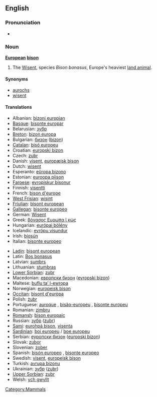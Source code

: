 ==English==

===Pronunciation===
*{{IPA|/juɽɔ'piæn bɪzɔn/}}

===Noun===
{{wikipedia}}
'''[[European]] [[bison]]'''

# The [[Wisent]], species ''Bison bonasus'', Europe's heaviest [[land animal]].

====Synonyms====
* [[aurochs]]
* [[wisent]]

====Translations====
{{top}}
*Albanian: [[bizoni europian]]
*[[Basque]]: [[bisonte europar]]
*Belarusian: [[зубр]]
*[[Breton]]: [[bizon europa]]
*Bulgarian: [[бизон]] ([[bizon]])
*[[Catalan]]: [[bisó europeu]]
*Croatian: [[europski bizon]]
*Czech: [[zubr]]
*Danish: [[visent]], [[europæisk bison]]
*Dutch: [[wisent]] {{m}}
*Esperanto: [[eŭropa bizono]]
*Estonian: [[euroopa piison]]
*[[Faroese]]: [[evropiskur bisonur]]
*Finnish: [[visentti]]
*French: [[bison d'europe]] {{m}}
*[[West Frisian]]: [[wisint]]
*[[Friulian]]: [[bisont european]]
*[[Gallegan]]: [[bisonte europeo]]
*German: [[Wisent]] {{m}}
*Greek: [[βόνασος Ευρωπα ϊ κώς]]
*Hungarian: [[európai bölény]]
*Icelandic: [[evrópu vísundur]]
*Irish: [[bíosún]]
*Italian: [[bisonte europeo]]
{{mid}}
*[[Ladin]]: [[bisont european]]
*Latin: [[Bos bonasus]]
*Latvian: [[sumbrs]]
*Lithuanian: [[stumbras]]
*[[Lower Sorbian]]: [[zubr]]
*Macedonian: [[европски бизон]] ([[evropski bizon]])
*Maltese: [[buflu ta’ l-ewropa]]
*Norwegian: [[europeisk bison]]
*[[Occitan]]: [[bisont d'euròpa]]
*Polish: [[żubr]]
*Portuguese: [[auroque]] {{m}}, [[bisão-europeu]] {{m}}, [[bisonte europeu]]
*Romanian: [[zimbru]]
*[[Romansh]]: [[bison europaic]]
*Russian: [[зубр]] ([[zubr]])
*[[Sami]]: [[eurohpá bison]], [[visenta]]
*[[Sardinian]]: [[boi europeu]] / [[boe europeu]]
*Serbian: [[еуропски бизон]] ([[europski bizon]])
*Slovak: [[zubor]]
*Slovenian: [[zober]]
*Spanish: [[bisón europeo]] {{m}}, [[bisonte europeo]] {{m}}
*Swedish: [[visent]], [[europeisk bison]]
*Turkish: [[avrupa bizonu]]
*Ukrainian: [[зубр]] ([[zubr]])
*[[Upper Sorbian]]: [[zubr]]
*Welsh: [[ych gwyllt]]
{{bottom}}

[[Category:Mammals]]